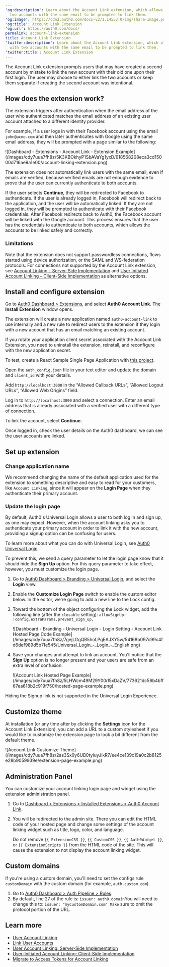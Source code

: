 ---
'og:description': Learn about the Account Link extension, which allows users with
  two accounts with the same email to be prompted to link them.
'og:image': https://cdn2.auth0.com/docs-v2/1.14553.0/img/share-image.png
'og:title': Account Link Extension
'og:url': https://auth0.com/docs/
permalink: account-link-extension
title: Account Link Extension
'twitter:description': Learn about the Account Link extension, which allows users
  with two accounts with the same email to be prompted to link them.
'twitter:title': Account Link Extension
---
The Account Link extension prompts users that may have created a second account by mistake to link the new account with their old one upon their first login. The user may choose to either link the two accounts or keep them separate if creating the second account was intentional.

## How does the extension work?

The extension triggers after authentication when the email address of the user who authenticated matches the email address of an existing user account attached to a different <Tooltip tip="Identity Provider (IdP): Service that stores and manages digital identities." cta="View Glossary" href="/docs/glossary?term=identity+provider">identity provider</Tooltip>.

For example, if a user logs in with their Facebook account using the email `john@acme.com` and then later authenticates with Google using the same email address, they will be prompted with a page similar to the following:

<Frame>![Dashboard - Extensions - Account Link - Extension Example](/images/cdy7uua7fh8z/5K3KBOkhyP1SbAVaYg1yxD/618568208eca3cd15000d716ae9a1e00/account-linking-extension.png)</Frame>

The extension does not automatically link users with the same email, even if emails are verified, because verified emails are not enough evidence to prove that the user can currently authenticate to both accounts.

If the user selects **Continue**, they will be redirected to Facebook to authenticate. If the user is already logged in, Facebook will redirect back to the application, and the user will be automatically linked. If they are not logged in, they will be prompted to authenticate with their Facebook credentials. After Facebook redirects back to Auth0, the Facebook account will be linked with the Google account. This process ensures that the user has the credentials to authenticate to both accounts, which allows the accounts to be linked safely and correctly.

### Limitations

Note that the extension does not support <Tooltip tip="Passwordless: Form of authentication that does not rely on a password as the first factor." cta="View Glossary" href="/docs/glossary?term=passwordless">passwordless</Tooltip> connections, flows started using device authorization, or the <Tooltip tip="Security Assertion Markup Language (SAML): Standardized protocol allowing two parties to exchange authentication information without a password." cta="View Glossary" href="/docs/glossary?term=SAML">SAML</Tooltip> and WS-federation protocols. For connections not supported by the Account Link extension, see [Account Linking – Server-Side Implementation](/docs/manage-users/user-accounts/user-account-linking/suggested-account-linking-server-side-implementation) and [User Initiated Account Linking – Client-Side Implementation](/docs/manage-users/user-accounts/user-account-linking/user-initiated-account-linking-client-side-implementation) as alternative options.

## Install and configure extension

Go to [Auth0 Dashboard > Extensions](https://manage.auth0.com/#/extensions), and select **Auth0 Account Link**. The **Install Extension** window opens.

The extension will create a new application named `auth0-account-link` to use internally and a new rule to redirect users to the extension if they login with a new account that has an email matching an existing account.

<Callout icon="file-lines" color="#0EA5E9" iconType="regular">

If you rotate your application client secret associated with the Account Link Extension, you need to uninstall the extension, reinstall, and reconfigure with the new application secret.

</Callout>

To test, create a React Sample Single Page Application with [this project](https://github.com/auth0-samples/auth0-link-accounts-sample.git).

Open the `auth_config.json` file in your text editor and update the domain and `client_id` with your details.

Add `http://localhost:3000` in the “Allowed Callback URLs”, “Allowed Logout URLs”, “Allowed Web Origins” field.

Log in to `http://localhost:3000` and select a connection. Enter an email address that is already associated with a verified user with a different type of connection.

To link the account, select **Continue.**

Once logged in, check the user details on the <Tooltip tip="Auth0 Dashboard: Auth0's main product to configure your services." cta="View Glossary" href="/docs/glossary?term=Auth0+dashboard">Auth0 dashboard</Tooltip>, we can see the user accounts are linked.

## Set up extension

### Change application name

We recommend changing the name of the default application used for the extension to something descriptive and easy to read for your customers, like `Account Linking`, since it will appear on the **Login Page** when they authenticate their primary account.

### Update the login page

By default, Auth0's <Tooltip tip="Universal Login: Your application redirects to Universal Login, hosted on Auth0's Authorization Server, to verify a user's identity." cta="View Glossary" href="/docs/glossary?term=Universal+Login">Universal Login</Tooltip> allows a user to both log in and sign up, as one may expect. However, when the account linking asks you to authenticate your primary account in order to link it with the new account, providing a signup option can be confusing for users.

To learn more about what you can do with Universal Login, see [Auth0 Universal Login](/docs/authenticate/login/auth0-universal-login).

To prevent this, we send a query parameter to let the login page know that it should hide the **Sign Up** option. For this query parameter to take effect, however, you must customize the login page.

1. Go to [Auth0 Dashboard > Branding > Universal Login](https://manage.auth0.com/#/login_settings), and select the **Login** view.
2. Enable the **Customize Login Page** switch to enable the custom editor below. In the editor, we're going to add a new line to the Lock config.
3. Toward the bottom of the object configuring the Lock widget, add the following line (after the `closable` setting):
   `allowSignUp: !config.extraParams.prevent_sign_up,`

   <Frame>![Dashboard - Branding - Universal Login - Login Setting - Account Link Hosted Page Code Example](/images/cdy7uua7fh8z/7gejLGgQB5hoLPqEAJXY5w/54168b097c99c4fd6def989d5b7fe545/Universal_Login_-_Login_-_English.png)</Frame>
4. Save your changes and attempt to link an account. You'll notice that the **Sign Up** option is no longer present and your users are safe from an extra level of confusion.

   <Frame>![Account Link Hosted Page Example](/images/cdy7uua7fh8z/5LHWcm49M29Y00rI5xDaZV/773621dc56b4bff67ea618b2c919f750/hosted-page-example.png)</Frame>

<Callout icon="file-lines" color="#0EA5E9" iconType="regular">

Hiding the Signup link is not supported in the Universal Login Experience.

</Callout>

## Customize theme

At installation (or any time after by clicking the **Settings** icon for the Account Link Extension), you can add a URL to a custom stylesheet if you would like to customize the extension page to look a bit different from the default theme.

<Frame>![Account Link Customize Theme](/images/cdy7uua7fh8z/2as3Sx9y6UB0tyIuyJikR7/ee4ce139c19a0c2b8125e28b9059939e/extension-page-example.png)</Frame>

## Administration Panel

You can customize your account linking login page and widget using the extension administration panel.

1. Go to [Dashboard > Extensions > Installed Extensions > Auth0 Account Link](https://manage.auth0.com/#/extensions/installed).
2. You will be redirected to the admin site. There you can edit the HTML code of your hosted page and change some settings of the account linking widget such as title, logo, color, and language.

   <Warning>

   Do not remove `{{ ExtensionCSS }}`, `{{ CustomCSS }}`, `{{ Auth0Widget }}`, or `{{ ExtensionScripts }}` from the HTML code of the site. This will cause the extension to not display the account linking widget.

   </Warning>

## Custom domains

If you're using a <Tooltip tip="Custom Domain: Third-party domain with a specialized, or vanity, name." cta="View Glossary" href="/docs/glossary?term=custom+domain">custom domain</Tooltip>, you'll need to set the configs rule `customDomain` with the custom domain (for example, `auth.custom.com`).

1. Go to [Auth0 Dashboard > Auth Pipeline > Rules](https://manage.auth0.com/#/rules).
2. By default, line 27 of the rule is:
   `issuer: auth0.domain`You will need to change this to:
   `issuer: "myCustomDomain.com"
   Make` sure to omit the protocol portion of the URL.

## Learn more

* [User Account Linking](/docs/manage-users/user-accounts/user-account-linking)
* [Link User Accounts](/docs/manage-users/user-accounts/user-account-linking/link-user-accounts)
* [User Account Linking: Server-Side Implementation](/docs/manage-users/user-accounts/user-account-linking/suggested-account-linking-server-side-implementation)
* [User-Initiated Account Linking: Client-Side Implementation](/docs/manage-users/user-accounts/user-account-linking/user-initiated-account-linking-client-side-implementation)
* [Migrate to Access Tokens for Account Linking](/docs/troubleshoot/product-lifecycle/past-migrations/link-user-accounts-with-access-tokens-migration)